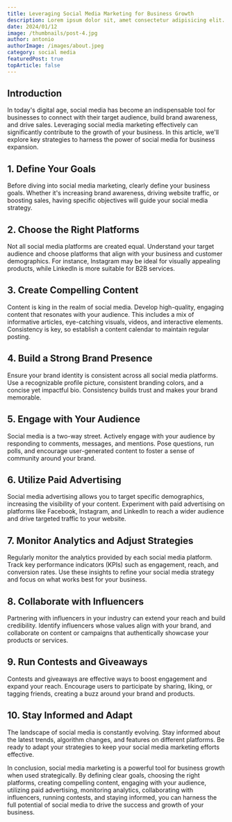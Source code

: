 ```yaml
---
title: Leveraging Social Media Marketing for Business Growth
description: Lorem ipsum dolor sit, amet consectetur adipisicing elit. Hic eos odit sequi minima iure natus, odio tempora sit.
date: 2024/01/12
image: /thumbnails/post-4.jpg
author: antonio
authorImage: /images/about.jpeg
category: social media
featuredPost: true
topArticle: false
---
```


## **Introduction**

In today's digital age, social media has become an indispensable tool for businesses to connect with their target audience, build brand awareness, and drive sales. Leveraging social media marketing effectively can significantly contribute to the growth of your business. In this article, we'll explore key strategies to harness the power of social media for business expansion.

## 1. **Define Your Goals**

Before diving into social media marketing, clearly define your business goals. Whether it's increasing brand awareness, driving website traffic, or boosting sales, having specific objectives will guide your social media strategy.

## 2. **Choose the Right Platforms**

Not all social media platforms are created equal. Understand your target audience and choose platforms that align with your business and customer demographics. For instance, Instagram may be ideal for visually appealing products, while LinkedIn is more suitable for B2B services.

## 3. **Create Compelling Content**

Content is king in the realm of social media. Develop high-quality, engaging content that resonates with your audience. This includes a mix of informative articles, eye-catching visuals, videos, and interactive elements. Consistency is key, so establish a content calendar to maintain regular posting.

## 4. **Build a Strong Brand Presence**

Ensure your brand identity is consistent across all social media platforms. Use a recognizable profile picture, consistent branding colors, and a concise yet impactful bio. Consistency builds trust and makes your brand memorable.

## 5. **Engage with Your Audience**

Social media is a two-way street. Actively engage with your audience by responding to comments, messages, and mentions. Pose questions, run polls, and encourage user-generated content to foster a sense of community around your brand.

## 6. **Utilize Paid Advertising**

Social media advertising allows you to target specific demographics, increasing the visibility of your content. Experiment with paid advertising on platforms like Facebook, Instagram, and LinkedIn to reach a wider audience and drive targeted traffic to your website.

## 7. **Monitor Analytics and Adjust Strategies**

Regularly monitor the analytics provided by each social media platform. Track key performance indicators (KPIs) such as engagement, reach, and conversion rates. Use these insights to refine your social media strategy and focus on what works best for your business.

## 8. **Collaborate with Influencers**

Partnering with influencers in your industry can extend your reach and build credibility. Identify influencers whose values align with your brand, and collaborate on content or campaigns that authentically showcase your products or services.

## 9. **Run Contests and Giveaways**

Contests and giveaways are effective ways to boost engagement and expand your reach. Encourage users to participate by sharing, liking, or tagging friends, creating a buzz around your brand and products.

## 10. **Stay Informed and Adapt**

The landscape of social media is constantly evolving. Stay informed about the latest trends, algorithm changes, and features on different platforms. Be ready to adapt your strategies to keep your social media marketing efforts effective.

In conclusion, social media marketing is a powerful tool for business growth when used strategically. By defining clear goals, choosing the right platforms, creating compelling content, engaging with your audience, utilizing paid advertising, monitoring analytics, collaborating with influencers, running contests, and staying informed, you can harness the full potential of social media to drive the success and growth of your business.
